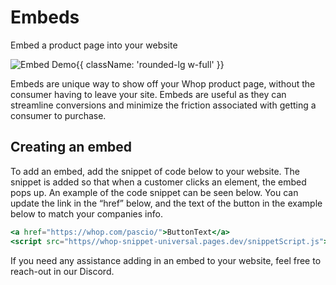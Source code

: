 
<HeroPattern />

<div className='lead'>

# Embeds

Embed a product page into your website

![Embed Demo](https://i.imgur.com/LqrPMUw.gif){{ className: 'rounded-lg w-full' }}

Embeds are unique way to show off your Whop product page, without the consumer having to leave your site. Embeds are useful as they can streamline conversions and minimize the friction associated with getting a consumer to purchase.

## Creating an embed

To add an embed, add the snippet of code below to your website. The snippet is added so that when a customer clicks an element, the embed pops up. An example of the code snippet can be seen below. You can update the link in the “href” below, and the text of the button in the example below to match your companies info.

```jsx
<a href="https://whop.com/pascio/">ButtonText</a>
<script src="https//whop-snippet-universal.pages.dev/snippetScript.js"></script> 
```

If you need any assistance adding in an embed to your website, feel free to reach-out in our Discord.

</div>